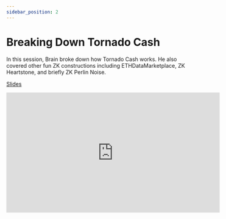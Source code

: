 ```yaml
---
sidebar_position: 2
---
```


# Breaking Down Tornado Cash

In this session, Brain broke down how Tornado Cash works. He also covered other fun ZK constructions including ETHDataMarketplace, ZK Heartstone, and briefly ZK Perlin Noise.

[Slides](https://docs.google.com/presentation/d/1lmMImuT-OO-5igzRFxi1XZsc9ryfhHTiUXuEwAkX6Uk/edit?usp=sharing)

<iframe
  width="560"
  height="315"
  src="https://www.youtube.com/embed/51tjYMic6h8"
  title="YouTube video player"
  frameborder="0"
  allow="accelerometer; autoplay; clipboard-write; encrypted-media; gyroscope; picture-in-picture"
  allowfullscreen
></iframe>
